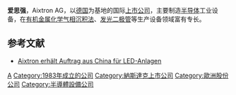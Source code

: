 {{Infobox Company 
| company_name =  爱思强
| company_name_en = AIXTRON SE
| company_logo = <!-- [[Image:Aixtron.svg|210px]] -->
| company_type = [[欧洲股份公司|欧洲股份公司]] ({{FWB|AIXA}}, {{NASDAQ|AIXG}})
| foundation = 1983
| location = {{flagicon|Germany}}[[德国|德国]][[黑尔措根拉特|黑尔措根拉特]]
| key_people = Kim Schindelhauer <small>（[[监事会|监事会]][[會長|主席]]）</small>、Paul Hyland <small>(President and [[首席执行官|CEO]])</small>
| industry = [[半导体|半导体]]工业
| products = [[有机金属化学气相沉积法|Metalorganic chemical vapour deposition]] equipment
| revenue = [[欧元|€]]1.978億<small>（2015年）</small><ref name="AR2015">{{cite web |url=http://www.aixtron.com/fileadmin/user_upload/IR/2015/FY-2015/AIXTRON-Annual_Report-2015.pdf |title=Annual Report 2015 |publisher=Aixtron |accessdate=7 May 2015 |archive-url=https://web.archive.org/web/20160414135616/http://www.aixtron.com/fileadmin/user_upload/IR/2015/FY-2015/AIXTRON-Annual_Report-2015.pdf |archive-date=2016-04-14 |dead-url=yes }}</ref>
| operating_income = {{profit}} €-2670萬 <small>（2015年）</small><ref name="AR2015" />
| net_income = {{profit}} €-2920萬 <small>（2015年）</small><ref name="AR2015" />
| assets = €4.819億 <small>(2015年)</small><ref name="AR2015" />
| equity = €3.965億 <small>(2015年)</small><ref name="AR2015" />
| num_employees = 748 <small>（2015年）</small><ref name="AR2015" />
| parent = 
| subsid = 
| homepage = {{URL|www.aixtron.com}}
| intl = yes
}}

'''爱思强'''，Aixtron AG，以[[德国|德国]]为基地的国际[[上市公司|上市公司]]，主要制造[[半导体|半导体]]工业设备，在[[有机金属化学气相沉积法|有机金属化学气相沉积法]]、[[发光二极管|发光二极管]]等生产设备领域富有专长。

==参考文献==
<references/>
*[https://archive.is/20130429063024/www.ftd.de/it-medien/it-telekommunikation/:aixtron-erhaelt-auftrag-aus-china-fuer-led-anlagen/50075604.html Aixtron erhält Auftrag aus China für LED-Anlagen]

{{Authority control}}
[[Category:德國製造公司|A]]
[[Category:1983年成立的公司|Category:1983年成立的公司]]
[[Category:納斯達克上市公司|Category:納斯達克上市公司]]
[[Category:歐洲股份公司|Category:歐洲股份公司]]
[[Category:半導體設備公司|Category:半導體設備公司]]